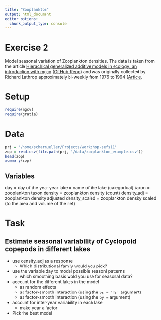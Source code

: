 ```yaml
---
title: "Zooplankton"
output: html_document
editor_options: 
  chunk_output_type: console
---
```


# Exercise 2

Model seasonal variation of Zooplankton densities. The data is taken from the article [Hierachical generalized additive models in ecology: an introduction with mgcv](https://peerj.com/preprints/27320/) ([GitHub-Repo](https://github.com/eric-pedersen/mixed-effect-gams)) and was originally collected by Richard Lathrop approximately bi-weekly from 1976 to 1994 ([Article](https://link.springer.com/chapter/10.1007/978-1-4612-4410-3_8).

# Setup
```r
require(mgcv)
require(gratia)
```


# Data

```r
prj = '/home/scharmueller/Projects/workshop-sefs11'
zop = read.csv(file.path(prj, '/data/zooplankton_example.csv'))
head(zop)
summary(zop)
```

## Variables

day = day of the year
year
lake = name of the lake (categorical)
taxon = zooplankton taxon
density = zooplankton density (count)
density_adj = zooplankton density adjusted
density_scaled = zooplankton density scaled (to the area and volume of the net)

# Task

## Estimate seasonal variability of Cyclopoid copepods in different lakes

- use density_adj as a response
  - Which distributional family would you pick?
- use the variable day to model possible seasonl patterns
  - which smoothing basis wold you use for seasonal data?
- account for the different lakes in the model
  - as random effects
  - as factor-smooth interaction (using the `bs = 'fs'` argument)
  - as factor-smooth interaction (using the `by =` argument)
- account for inter-year variability in each lake
  - make year a factor

- Pick the best model